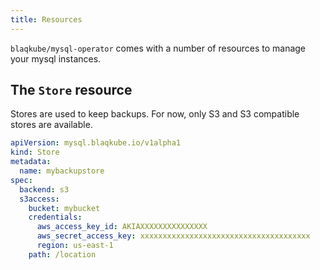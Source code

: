 ```yaml
---
title: Resources
---
```


`blaqkube/mysql-operator` comes with a number of resources to manage your
mysql instances.

## The `Store` resource

Stores are used to keep backups. For now, only S3 and S3 compatible stores
are available.


```yaml
apiVersion: mysql.blaqkube.io/v1alpha1
kind: Store
metadata:
  name: mybackupstore
spec:
  backend: s3
  s3access:
    bucket: mybucket
    credentials:
      aws_access_key_id: AKIAXXXXXXXXXXXXXXX
      aws_secret_access_key: xxxxxxxxxxxxxxxxxxxxxxxxxxxxxxxxxxxxxx
      region: us-east-1
    path: /location
```



